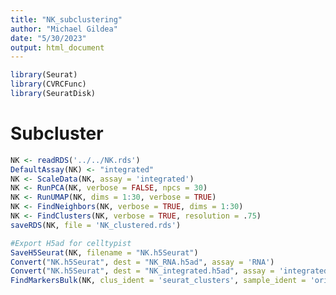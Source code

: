 ```yaml
---
title: "NK_subclustering"
author: "Michael Gildea"
date: "5/30/2023"
output: html_document
---
```


```r
library(Seurat)
library(CVRCFunc)
library(SeuratDisk)
```

# Subcluster
```r
NK <- readRDS('../../NK.rds')
DefaultAssay(NK) <- "integrated"
NK <- ScaleData(NK, assay = 'integrated')
NK <- RunPCA(NK, verbose = FALSE, npcs = 30)
NK <- RunUMAP(NK, dims = 1:30, verbose = TRUE)
NK <- FindNeighbors(NK, verbose = TRUE, dims = 1:30)
NK <- FindClusters(NK, verbose = TRUE, resolution = .75)
saveRDS(NK, file = 'NK_clustered.rds')
```

```r
#Export H5ad for celltypist
SaveH5Seurat(NK, filename = "NK.h5Seurat")
Convert("NK.h5Seurat", dest = "NK_RNA.h5ad", assay = 'RNA')
Convert("NK.h5Seurat", dest = "NK_integrated.h5ad", assay = 'integrated')
FindMarkersBulk(NK, clus_ident = 'seurat_clusters', sample_ident = 'orig.ident')
```
